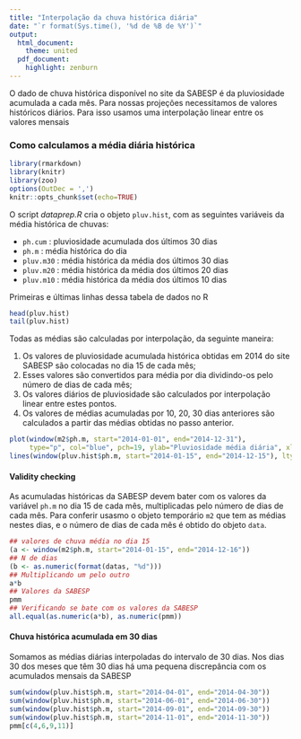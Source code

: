```yaml
---
title: "Interpolação da chuva histórica diária"
date: "`r format(Sys.time(), '%d de %B de %Y')`"
output:
  html_document:
    theme: united
  pdf_document:
    highlight: zenburn
---
```


O dado de chuva histórica disponível no site da SABESP é da pluviosidade
acumulada a cada mês. Para nossas projeções necessitamos de valores históricos diários.
Para isso usamos uma interpolação linear entre os valores mensais


### Como calculamos a média diária histórica

```r
library(rmarkdown)
library(knitr)
library(zoo)
options(OutDec = ',')
knitr::opts_chunk$set(echo=TRUE)
```

O script *dataprep.R* cria o objeto `pluv.hist`, com as seguintes variáveis da média histórica de chuvas:

* `ph.cum` : pluviosidade acumulada dos últimos 30 dias
* `ph.m` : média histórica do dia
* `pluv.m30` : média histórica da média dos últimos 30 dias
* `pluv.m20` : média histórica da média dos últimos 20 dias
* `pluv.m10` : média histórica da média dos últimos 10 dias

Primeiras e últimas linhas dessa tabela de dados no R

```r
head(pluv.hist)
tail(pluv.hist)
```

Todas as médias são calculadas por interpolação, da seguinte maneira:

1. Os valores de pluviosidade acumulada histórica obtidas em 2014 do site SABESP são colocadas no dia 15 de cada mês;
2. Esses valores são convertidos para média por dia dividindo-os pelo número de dias de cada mês;
3. Os valores diários de pluviosidade são calculados por interpolação linear entre estes pontos.
4. Os valores de médias acumuladas por 10, 20, 30 dias anteriores são calculados a partir das médias obtidas no passo anterior.

```r
plot(window(m2$ph.m, start="2014-01-01", end="2014-12-31"),
     type="p", col="blue", pch=19, ylab="Pluviosidade média diária", xlab="", ylim=c(0, max(m2$ph.m)))
lines(window(pluv.hist$ph.m, start="2014-01-15", end="2014-12-15"), lty=2)
```

#### Validity checking

As acumuladas históricas da SABESP devem bater com os valores da variável `ph.m`
no dia 15 de cada mês, multiplicadas pelo número de dias de cada mês.
Para conferir usasmo o objeto temporário `m2` que tem as médias nestes dias, e o número de dias
de cada mês é obtido do objeto `data`.

```r
## valores de chuva média no dia 15
(a <- window(m2$ph.m, start="2014-01-15", end="2014-12-16"))
## N de dias
(b <- as.numeric(format(datas, "%d")))
## Multiplicando um pelo outro
a*b
## Valores da SABESP
pmm
## Verificando se bate com os valores da SABESP
all.equal(as.numeric(a*b), as.numeric(pmm))
```

#### Chuva histórica acumulada em 30 dias

Somamos as médias diárias interpoladas do intervalo de 30 dias.
Nos dias 30 dos meses que têm 30 dias há uma pequena discrepância
com os acumulados mensais da SABESP

```r
sum(window(pluv.hist$ph.m, start="2014-04-01", end="2014-04-30"))
sum(window(pluv.hist$ph.m, start="2014-06-01", end="2014-06-30"))
sum(window(pluv.hist$ph.m, start="2014-09-01", end="2014-09-30"))
sum(window(pluv.hist$ph.m, start="2014-11-01", end="2014-11-30"))
pmm[c(4,6,9,11)]
```

